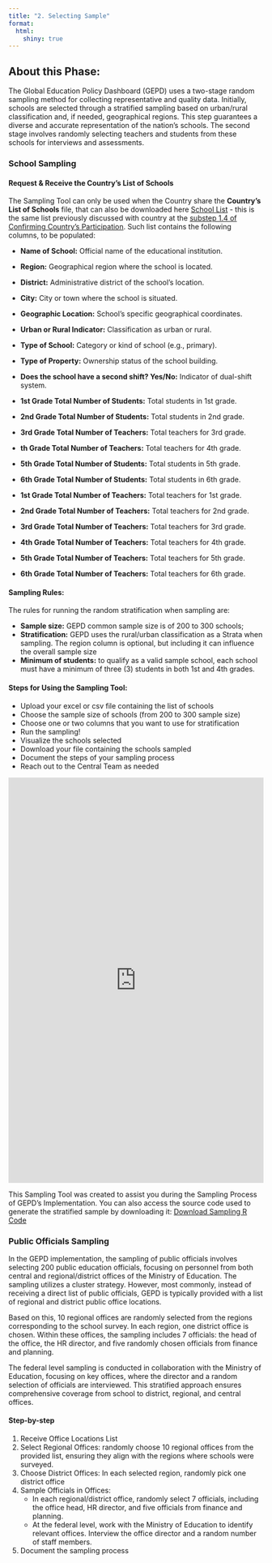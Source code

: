 ```yaml
---
title: "2. Selecting Sample"
format: 
  html:
    shiny: true
---
```


## About this Phase:

The Global Education Policy Dashboard (GEPD) uses a two-stage random sampling method for collecting representative and quality data. Initially, schools are selected through a stratified sampling based on urban/rural classification and, if needed, geographical regions. This step guarantees a diverse and accurate representation of the nation's schools. The second stage involves randomly selecting teachers and students from these schools for interviews and assessments.

::: panel-tabset
### School Sampling

#### **Request & Receive the Country's List of Schools**

The Sampling Tool can only be used when the Country share the **Country's List of Schools** file, that can also be downloaded here [School List](https://github.com/ArthurCheib/gepd-implementation-pck/raw/main/websites-materials/step-1/SB4_School_Information.xlsx){.btn .btn-primary} - this is the same list previously discussed with country at the [substep 1.4 of Confirming Country's Participation](https://arthurcheib.github.io/gepd-implementation-pck/s1_confirm-country.html#next-steps-email-following-up-after-initial-meeting). Such list contains the following columns, to be populated:

-   **Name of School:** Official name of the educational institution.

-   **Region:** Geographical region where the school is located.

-   **District:** Administrative district of the school's location.

-   **City:** City or town where the school is situated.

-   **Geographic Location:** School's specific geographical coordinates.

-   **Urban or Rural Indicator:** Classification as urban or rural.

-   **Type of School:** Category or kind of school (e.g., primary).

-   **Type of Property:** Ownership status of the school building.

-   **Does the school have a second shift? Yes/No:** Indicator of dual-shift system.

-   **1st Grade Total Number of Students:** Total students in 1st grade.

-   **2nd Grade Total Number of Students:** Total students in 2nd grade.

-   **3rd Grade Total Number of Teachers:** Total teachers for 3rd grade.

-   **th Grade Total Number of Teachers:** Total teachers for 4th grade.

-   **5th Grade Total Number of Students:** Total students in 5th grade.

-   **6th Grade Total Number of Students:** Total students in 6th grade.

-   **1st Grade Total Number of Teachers:** Total teachers for 1st grade.

-   **2nd Grade Total Number of Teachers:** Total teachers for 2nd grade.

-   **3rd Grade Total Number of Teachers:** Total teachers for 3rd grade.

-   **4th Grade Total Number of Teachers:** Total teachers for 4th grade.

-   **5th Grade Total Number of Teachers:** Total teachers for 5th grade.

-   **6th Grade Total Number of Teachers:** Total teachers for 6th grade.

#### **Sampling Rules:**

The rules for running the random stratification when sampling are:

- **Sample size:** GEPD common sample size is of 200 to 300 schools;
- **Stratification:** GEPD uses the rural/urban classification as a Strata when sampling. The region column is optional, but including it can influence the overall sample size
- **Minimum of students:** to qualify as a valid sample school, each school must have a minimum of three (3) students in both 1st and 4th grades.

#### **Steps for Using the Sampling Tool:**

-   Upload your excel or csv file containing the list of schools
-   Choose the sample size of schools (from 200 to 300 sample size)
-   Choose one or two columns that you want to use for stratification
-   Run the sampling!
-   Visualize the schools selected
-   Download your file containing the schools sampled
-   Document the steps of your sampling process
-   Reach out to the Central Team as needed

<iframe src="https://arthurcheib.shinyapps.io/gepd-sampling/" style="border: none; width: 100%; height: 800px;">

</iframe>

This Sampling Tool was created to assist you during the Sampling Process of GEPD's Implementation. You can also access the source code used to generate the stratified sample by downloading it: [Download Sampling R Code](https://github.com/ArthurCheib/gepd-implementation-pck/raw/main/websites-materials/step-2/gepd-sampling.R.zip){.btn .btn-primary target="_blank"}

### Public Officials Sampling

In the GEPD implementation, the sampling of public officials involves selecting 200 public education officials, focusing on personnel from both central and regional/district offices of the Ministry of Education. The sampling utilizes a cluster strategy. However, most commonly, instead of receiving a direct list of public officials, GEPD is typically provided with a list of regional and district public office locations.

Based on this, 10 regional offices are randomly selected from the regions corresponding to the school survey. In each region, one district office is chosen. Within these offices, the sampling includes 7 officials: the head of the office, the HR director, and five randomly chosen officials from finance and planning.

The federal level sampling is conducted in collaboration with the Ministry of Education, focusing on key offices, where the director and a random selection of officials are interviewed. This stratified approach ensures comprehensive coverage from school to district, regional, and central offices.

#### **Step-by-step**

1.  Receive Office Locations List
2.  Select Regional Offices: randomly choose 10 regional offices from the provided list, ensuring they align with the regions where schools were surveyed.
3.  Choose District Offices: In each selected region, randomly pick one district office
4.  Sample Officials in Offices:
    -   In each regional/district office, randomly select 7 officials, including the office head, HR director, and five officials from finance and planning.
    -   At the federal level, work with the Ministry of Education to identify relevant offices. Interview the office director and a random number of staff members.
5.  Document the sampling process
:::

